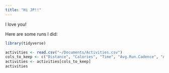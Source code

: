 ```yaml
---
title: "Hi JP!!"
---
```


I love you!


Here are some runs I did:
```r
library(tidyverse)
```


```r
activities <- read.csv("~/Documents/Activities.csv")
cols_to_keep <- c("Distance", "Calories", "Time", "Avg.Run.Cadence", "Avg.Pace", "Moving.Time") # "Date"
activities <- activities[cols_to_keep]
activities
```
